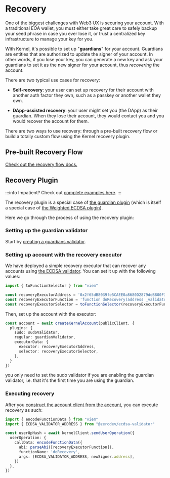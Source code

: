 # Recovery

One of the biggest challenges with Web3 UX is securing your account.  With a traditional EOA wallet, you must either take great care to safely backup your seed phrase in case you ever lose it, or trust a centralized key infrastructure to manage your key for you. 

With Kernel, it's possible to set up "**guardians**" for your account.  Guardians are entities that are authorized to update the signer of your account.  In other words, if you lose your key, you can generate a new key and ask your guardians to set it as the new signer for your account, thus *recovering* the account.

There are two typical use cases for recovery:

- **Self-recovery**: your user can set up recovery for their account with another auth factor they own, such as a passkey or another wallet they own.

- **DApp-assisted recovery**: your user might set you (the DApp) as their guardian.  When they lose their account, they would contact you and you would recover the account for them.

There are two ways to use recovery: through a pre-built recovery flow or build a totally custom flow using the Kernel recovery plugin.

## Pre-built Recovery Flow

[Check out the recovery flow docs.](/recovery-flow/intro)

## Recovery Plugin 

:::info
Impatient?  Check out [complete examples here](https://github.com/zerodevapp/zerodev-examples/tree/main/guardians/recovery.ts).
:::

The recovery plugin is a special case of [the guardian plugin](/sdk/plugins/guardians) (which is itself a special case of [the Weighted ECDSA plugin](/sdk/plugins/weighted-ecdsa)).

Here we go through the process of using the recovery plugin:

### Setting up the guardian validator

Start by [creating a guardians validator](/sdk/plugins/recovery).

### Setting up account with the recovery executor

We have deployed a simple recovery executor that can recover any accounts using [the ECDSA validator](/sdk/plugins/ecdsa).  You can set it up with the following values:

```ts
import { toFunctionSelector } from "viem"

const recoveryExecutorAddress = '0x2f65dB8039fe5CAEE0a8680D2879deB800F31Ae1'
const recoveryExecutorFunction = 'function doRecovery(address _validator, bytes calldata _data)'
const recoveryExecutorSelector = toFunctionSelector(recoveryExecutorFunction)
```

Then, set up the account with the executor:

```ts
const account = await createKernelAccount(publicClient, {
  plugins: {
    sudo: sudoValidator,
    regular: guardianValidator,
    executorData: {
      executor: recoveryExecutorAddress,
      selector: recoveryExecutorSelector,
    },
  }
})
```

you only need to set the sudo validator if you are enabling the guardian validator, i.e. that it's the first time you are using the guardian.

### Executing recovery

After you [construct the account client from the account](/sdk/core-api/create-account#create-an-account-client), you can execute recovery as such:

```ts
import { encodeFunctionData } from "viem"
import { ECDSA_VALIDATOR_ADDRESS } from "@zerodev/ecdsa-validator"

const userOpHash = await kernelClient.sendUserOperation({
  userOperation: {
    callData: encodeFunctionData({
      abi: parseAbi([recoveryExecutorFunction]),
      functionName: 'doRecovery',
      args: [ECDSA_VALIDATOR_ADDRESS, newSigner.address],
    })
  },
})
```
